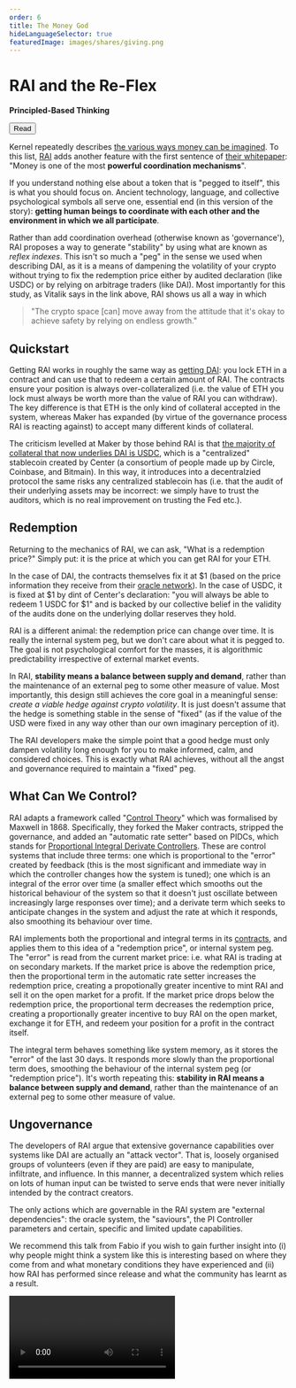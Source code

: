 ```yaml
---
order: 6
title: The Money God
hideLanguageSelector: true
featuredImage: images/shares/giving.png
---
```


# RAI and the Re-Flex

<InfoBlock>

<Box>

**Principled-Based Thinking**

<Aligner center>
<Button to="https://vitalik.ca/general/2022/05/25/stable.html">
    Read
</Button>
</Aligner>

</Box>

</InfoBlock>

Kernel repeatedly describes [the various ways money can be imagined](/learn/module-4/self-enquiry/#further-references). To this list, [RAI](https://reflexer.finance/) adds another feature with the first sentence of [their whitepaper](https://raw.githubusercontent.com/reflexer-labs/whitepapers/master/English/rai-english.pdf): "Money is one of the most **powerful coordination mechanisms**".

If you understand nothing else about a token that is "pegged to itself", this is what you should focus on. Ancient technology, language, and collective psychological symbols all serve one, essential end (in this version of the story): **getting human beings to coordinate with each other and the environment in which we all participate**. 

Rather than add coordination overhead (otherwise known as 'governance'), RAI proposes a way to generate "stability" by using what are known as _reflex indexes_. This isn't so much a "peg" in the sense we used when describing DAI, as it is a means of dampening the volatility of your crypto without trying to fix the redemption price either by audited declaration (like USDC) or by relying on arbitrage traders (like DAI). Most importantly for this study, as Vitalik says in the link above, RAI shows us all a way in which

> "The crypto space [can] move away from the attitude that it's okay to achieve safety by relying on endless growth."

## Quickstart

Getting RAI works in roughly the same way as [getting DAI](/build/token-studies/maker-difference/#whats-in-the-sausage): you lock ETH in a contract and can use that to redeem a certain amount of RAI. The contracts ensure your position is always over-collateralized (i.e. the value of ETH you lock must always be worth more than the value of RAI you can withdraw). The key difference is that ETH is the only kind of collateral accepted in the system, whereas Maker has expanded (by virtue of the governance process RAI is reacting against) to accept many different kinds of collateral.

The criticism levelled at Maker by those behind RAI is that [the majority of collateral that now underlies DAI is USDC](https://daistats.com/#/), which is a "centralized" stablecoin created by Center (a consortium of people made up by Circle, Coinbase, and Bitmain). In this way, it introduces into a decentralzied protocol the same risks any centralized stablecoin has (i.e. that the audit of their underlying assets may be incorrect: we simply have to trust the auditors, which is no real improvement on trusting the Fed etc.).

## Redemption

Returning to the mechanics of RAI, we can ask, "What is a redemption price?" Simply put: it is the price at which you can get RAI for your ETH.

In the case of DAI, the contracts themselves fix it at $1 (based on the price information they receive from their [oracle network](https://github.com/chronicleprotocol/oracles)). In the case of USDC, it is fixed at $1 by dint of Center's declaration: "you will always be able to redeem 1 USDC for $1" and is backed by our collective belief in the validity of the audits done on the underlying dollar reserves they hold.

RAI is a different animal: the redemption price can change over time. It is really the internal system peg, but we don't care about what it is pegged to. The goal is not psychological comfort for the masses, it is algorithmic predictability irrespective of external market events. 

In RAI, **stability means a balance between supply and demand**, rather than the maintenance of an external peg to some other measure of value. Most importantly, this design still achieves the core goal in a meaningful sense: _create a viable hedge against crypto volatility_. It is just doesn't assume that the hedge is something stable in the sense of "fixed" (as if the value of the USD were fixed in any way other than our own imaginary perception of it).

The RAI developers make the simple point that a good hedge must only dampen volatility long enough for you to make informed, calm, and considered choices. This is exactly what RAI achieves, without all the angst and governance required to maintain a "fixed" peg.

## What Can We Control?

RAI adapts a framework called "[Control Theory](https://en.wikipedia.org/wiki/Control_theory)" which was formalised by Maxwell in 1868. Specifically, they forked the Maker contracts, stripped the governance, and added an "automatic rate setter" based on PIDCs, which stands for [Proportional Integral Derivate Controllers](https://en.wikipedia.org/wiki/PID_controller). These are control systems that include three terms: one which is proportional to the "error" created by feedback (this is the most significant and immediate way in which the controller changes how the system is tuned); one which is an integral of the error over time (a smaller effect which smooths out the historical behaviour of the system so that it doesn't just oscillate between increasingly large responses over time); and a derivate term which seeks to anticipate changes in the system and adjust the rate at which it responds, also smoothing its behaviour over time.

RAI implements both the proportional and integral terms in its [contracts](https://github.com/reflexer-labs/geb), and applies them to this idea of a "redemption price", or internal system peg. The "error" is read from the current market price: i.e. what RAI is trading at on secondary markets. If the market price is above the redemption price, then the proportional term in the automatic rate setter increases the redemption price, creating a propotionally greater incentive to mint RAI and sell it on the open market for a profit. If the market price drops below the redemption price, the proportional term decreases the redemption price, creating a proportionally greater incentive to buy RAI on the open market, exchange it for ETH, and redeem your position for a profit in the contract itself.

The integral term behaves something like system memory, as it stores the "error" of the last 30 days. It responds more slowly than the proportional term does, smoothing the behaviour of the internal system peg (or "redemption price"). It's worth repeating this: **stability in RAI means a balance between supply and demand**, rather than the maintenance of an external peg to some other measure of value.

## Ungovernance

The developers of RAI argue that extensive governance capabilities over systems like DAI are actually an "attack vector". That is, loosely organised groups of volunteers (even if they are paid) are easy to manipulate, infiltrate, and influence. In this manner, a decentralized system which relies on lots of human input can be twisted to serve ends that were never initially intended by the contract creators.

The only actions which are governable in the RAI system are "external dependencies": the oracle system, the "saviours", the PI Controller parameters and certain, specific and limited update capabilities. 

We recommend this talk from Fabio if you wish to gain further insight into (i) why people might think a system like this is interesting based on where they come from and what monetary conditions they have experienced and (ii) how RAI has performed since release and what the community has learnt as a result.

<Video src="https://www.youtube-nocookie.com/embed/exTMCr7QeLY?start=3809" />